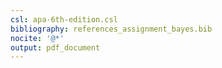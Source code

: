 ```yaml
---
csl: apa-6th-edition.csl
bibliography: references_assignment_bayes.bib
nocite: '@*'
output: pdf_document
---
```


\pagenumbering{gobble}

\setlength{\parindent}{-0.2in}
\setlength{\leftskip}{0.2in}
\noindent

<div id="refs"></div>